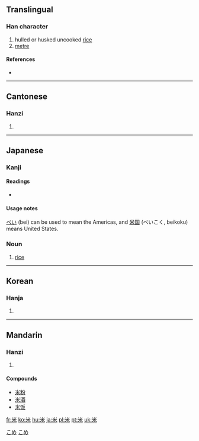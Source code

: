 ==Translingual==

===Han character===
{{Han char|rn=119|rad=米|as=00|sn=6|four=9090<sub>4</sub>|canj=火木 (FD)}}

# hulled or husked uncooked [[rice]]
# [[metre]]

====References====
* {{Han ref|kx=0906.310|dkj=26832|dj=1331.280|hdz=53141.010|uh=7C73|ud=31859|bh=A6CC|bd=42700}}

----

==Cantonese==

===Hanzi===
{{yue-hanzi|jyut=|y=mai5}}

# {{defn|Cantonese}}

----

==Japanese==

===Kanji===
{{ja-kanji|grade=2|rs=米00}}

====Readings====
* {{ja-readings|on=[[べい]] (bei), [[まい]] (mai), [[め]] (me)|kun=[[こめ]] (kome), [[よね]] (yone), [[メートル]] (mētoru)}}

====Usage notes====
[[べい]] (bei) can be used to mean the Americas, and [[米国]] (べいこく, beikoku) means United States.

===Noun===
{{ja-noun|k|hira=こめ|rom=kome|hidx=こめ}}

# [[rice]]

[[Category:1000 Japanese basic words|こめ]]
[[Category:ja:Grains|こめ]]

----

==Korean==

===Hanja===
{{ko-hanja|hangeul=미|eumhun=|rv=mi|mr=mi|y=mi}}

# {{defn|Korean}}

----

==Mandarin==

===Hanzi===
{{cmn-hanzi|pin=[[mǐ]] ([[mi3]]), [[zá]] ([[za2]])|wg=mi<sup>3</sup>, tsa<sup>2</sup>}}

# {{defn|Mandarin}}

====Compounds====
*[[米粉]]
*[[米酒]]
*[[米饭]]

[[fr:米]]
[[ko:米]]
[[hu:米]]
[[ja:米]]
[[pl:米]]
[[pt:米]]
[[uk:米]]